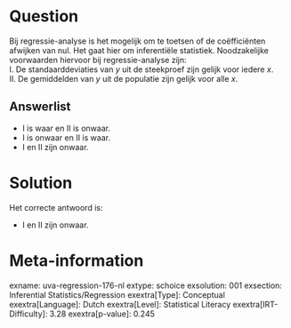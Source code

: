 Question
========

Bij regressie-analyse is het mogelijk om te toetsen of de coëfficiënten
afwijken van nul. Het gaat hier om inferentiële statistiek.
Noodzakelijke voorwaarden hiervoor bij regressie-analyse zijn:\
I. De standaarddeviaties van *y* uit de steekproef zijn gelijk voor
iedere *x*.\
II. De gemiddelden van *y* uit de populatie zijn gelijk voor alle *x*.

Answerlist
----------

* I is waar en II is onwaar.
* I is onwaar en II is waar.
* I en II zijn onwaar.

Solution
========

Het correcte antwoord is: 

* I en II zijn onwaar.

Meta-information
================
exname: uva-regression-176-nl
extype: schoice
exsolution: 001
exsection: Inferential Statistics/Regression
exextra[Type]: Conceptual
exextra[Language]: Dutch
exextra[Level]: Statistical Literacy
exextra[IRT-Difficulty]: 3.28
exextra[p-value]: 0.245
